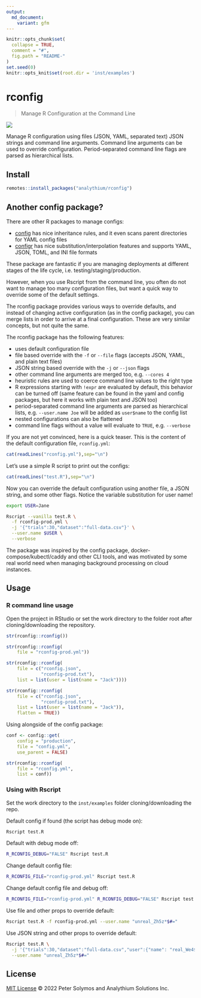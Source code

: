 ```yaml
---
output:
  md_document:
    variant: gfm
---
```


```r
knitr::opts_chunk$set(
  collapse = TRUE,
  comment = "#",
  fig.path = "README-"
)
set.seed(0)
knitr::opts_knit$set(root.dir = 'inst/examples')
```

# rconfig

> Manage R Configuration at the Command Line

[![](https://github.com/analythium/rconfig/actions/workflows/check.yml/badge.svg)](https://github.com/analythium/rconfig/actions)

Manage R configuration using files (JSON, YAML, separated text)
JSON strings and command line arguments. Command line arguments
can be used to override configuration. Period-separated command line
flags are parsed as hierarchical lists.

## Install

```r
remotes::install_packages("analythium/rconfig")
```

## Another config package?

There are other R packages to manage configs:

- [config](https://rstudio.github.io/config/) has nice inheritance rules, and it even scans parent directories for YAML config files
- [configr](https://CRAN.R-project.org/package=configr) has nice substitution/interpolation features and supports YAML, JSON, TOML, and INI file formats

These package are fantastic if you are managing deployments at different stages of the life cycle, i.e. testing/staging/production.

However, when you use Rscript from the command line, you often do not want to manage too many configuration files, but want a quick way to override some of the default settings.

The rconfig package provides various ways to override defaults, and instead of changing active configuration (as in the config package), you can merge lists in order to arrive at a final configuration. These are very similar concepts, but not quite the same.

The rconfig package has the following features:

- uses default configuration file
- file based override with the `-f` or `--file` flags (accepts JSON, YAML, and plain text files)
- JSON string based override with the `-j` or `--json` flags
- other command line arguments are merged too, e.g. `--cores 4`
- heuristic rules are used to coerce command line values to the right type
- R expressions starting with `!expr` are evaluated by default, this behavior can be turned off (same feature can be found in the yaml and config packages, but here it works with plain text and JSON too)
- period-separated command line arguments are parsed as hierarchical lists, e.g. `--user.name Joe` will be added as `user$name` to the config list
- nested configurations can also be flattened 
- command line flags without a value will evaluate to `TRUE`, e.g. `--verbose`

If you are not yet convinced, here is a quick teaser.
This is the content of the default configuration file, `rconfig.yml`:

```r
cat(readLines("rconfig.yml"),sep="\n")
```

Let's use a simple R script to print out the configs:

```r
cat(readLines("test.R"),sep="\n")
```

Now you can override the default configuration using another file, a JSON string, and some other flags. Notice the variable substitution for user name!

```bash
export USER=Jane

Rscript --vanilla test.R \
  -f rconfig-prod.yml \
  -j '{"trials":30,"dataset":"full-data.csv"}' \
  --user.name $USER \
  --verbose
```

The package was inspired by the config package, docker-compose/kubectl/caddy and other CLI tools, and was motivated by some real world need when managing background processing on cloud instances.

## Usage

### R command line usage

Open the project in RStudio or set the work directory to the folder root after cloning/downloading the repository.

```r
str(rconfig::rconfig())

str(rconfig::rconfig(
    file = "rconfig-prod.yml"))

str(rconfig::rconfig(
    file = c("rconfig.json",
             "rconfig-prod.txt"),
    list = list(user = list(name = "Jack"))))

str(rconfig::rconfig(
    file = c("rconfig.json",
             "rconfig-prod.txt"),
    list = list(user = list(name = "Jack")),
    flatten = TRUE))
```

Using alongside of the config package:

```r
conf <- config::get(
    config = "production",
    file = "config.yml",
    use_parent = FALSE)

str(rconfig::rconfig(
    file = "rconfig.yml",
    list = conf))
```

### Using with Rscript

Set the work directory to the `inst/examples` folder cloning/downloading the repo.

Default config if found (the script has debug mode on):

```bash
Rscript test.R
```

Default with debug mode off:

```bash
R_RCONFIG_DEBUG="FALSE" Rscript test.R
```

Change default config file:

```bash
R_RCONFIG_FILE="rconfig-prod.yml" Rscript test.R
```

Change default config file and debug off:

```bash
R_RCONFIG_FILE="rconfig-prod.yml" R_RCONFIG_DEBUG="FALSE" Rscript test.R
```

Use file and other props to override default:

```bash
Rscript test.R -f rconfig-prod.yml --user.name "unreal_Zh5z*$#="
```

Use JSON string and other props to override default:

```bash
Rscript test.R \
  -j '{"trials":30,"dataset":"full-data.csv","user":{"name": "real_We4$#z*="}}' \
  --user.name "unreal_Zh5z*$#="
```

## License

[MIT License](./LICENSE)
© 2022 Peter Solymos and Analythium Solutions Inc.
